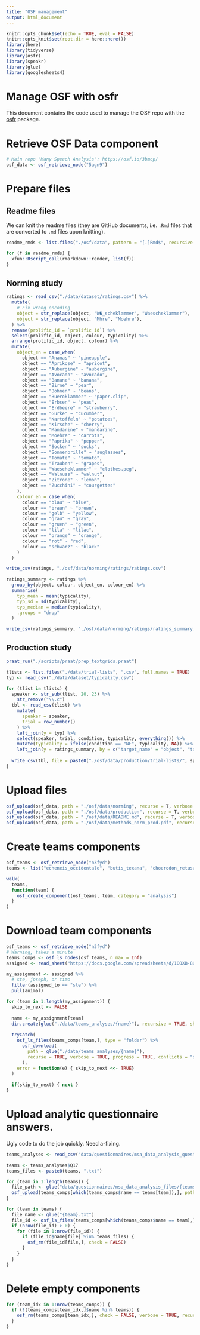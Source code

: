 ```yaml
---
title: "OSF management"
output: html_document
---
```


```r
knitr::opts_chunk$set(echo = TRUE, eval = FALSE)
knitr::opts_knit$set(root.dir = here::here())
library(here)
library(tidyverse)
library(osfr)
library(speakr)
library(glue)
library(googlesheets4)
```

# Manage OSF with osfr

This document contains the code used to manage the OSF repo with the [osfr](https://docs.ropensci.org/osfr/) package.

# Retrieve OSF Data component

```r
# Main repo "Many Speech Analysis": https://osf.io/3bmcp/
osf_data <- osf_retrieve_node("5agn9")
```

# Prepare files

## Readme files

We can knit the readme files (they are GitHub documents, i.e. `.Rmd` files that are converted to `.md` files upon knitting).

```r
readme_rmds <- list.files("./osf/data", pattern = "[.]Rmd$", recursive = T, full.names = T)

for (f in readme_rmds) {
  xfun::Rscript_call(rmarkdown::render, list(f))
}
```

## Norming study

```r
ratings <- read_csv("./data/dataset/ratings.csv") %>%
  mutate(
    # Fix wrong encoding
    object = str_replace(object, "W�_scheklammer", "Waescheklammer"),
    object = str_replace(object, "M̦hre", "Moehre"),
  ) %>%
  rename(prolific_id = `prolific id`) %>%
  select(prolific_id, object, colour, typicality) %>%
  arrange(prolific_id, object, colour) %>%
  mutate(
    object_en = case_when(
      object == "Ananas" ~ "pineapple",
      object == "Aprikose" ~ "apricot",
      object == "Aubergine" ~ "aubergine",
      object == "Avocado" ~ "avocado",
      object == "Banane" ~ "banana",
      object == "Birne" ~ "pear",
      object == "Bohnen" ~ "beans",
      object == "Bueroklammer" ~ "paper.clip",
      object == "Erbsen" ~ "peas",
      object == "Erdbeere" ~ "strawberry",
      object == "Gurke" ~ "cucumber",
      object == "Kartoffeln" ~ "potatoes",
      object == "Kirsche" ~ "cherry",
      object == "Mandarine" ~ "mandarine",
      object == "Moehre" ~ "carrots",
      object == "Paprika" ~ "pepper",
      object == "Socken" ~ "socks",
      object == "Sonnenbrille" ~ "suglasses",
      object == "Tomate" ~ "tomato",
      object == "Trauben" ~ "grapes",
      object == "Waescheklammer" ~ "clothes.peg",
      object == "Walnuss" ~ "walnut",
      object == "Zitrone" ~ "lemon",
      object == "Zucchini" ~ "courgettes"
    ),
    colour_en = case_when(
      colour == "blau" ~ "blue",
      colour == "braun" ~ "brown",
      colour == "gelb" ~ "yellow",
      colour == "grau" ~ "gray",
      colour == "gruen" ~ "green",
      colour == "lila" ~ "lilac",
      colour == "orange" ~ "orange",
      colour == "rot" ~ "red",
      colour == "schwarz" ~ "black"
    )
  )

write_csv(ratings, "./osf/data/norming/ratings/ratings.csv")

ratings_summary <- ratings %>%
  group_by(object, colour, object_en, colour_en) %>%
  summarise(
    typ_mean = mean(typicality),
    typ_sd = sd(typicality),
    typ_median = median(typicality),
    .groups = "drop"
  )

write_csv(ratings_summary, "./osf/data/norming/ratings/ratings_summary.csv")
```

## Production study

```r
praat_run("./scripts/praat/prep_textgrids.praat")
```

```r
tlists <- list.files("./data/trial-lists", ".csv", full.names = TRUE)
typ <- read_csv("./data/dataset/typicality.csv")

for (tlist in tlists) {
  speaker <- str_sub(tlist, 20, 23) %>%
    str_remove("\\.c")
  tbl <- read_csv(tlist) %>%
    mutate(
      speaker = speaker,
      trial = row_number()
    ) %>%
    left_join(y = typ) %>%
    select(speaker, trial, condition, typicality, everything()) %>%
    mutate(typicality = ifelse(condition == "NF", typicality, NA)) %>%
    left_join(y = ratings_summary, by = c("target_name" = "object", "target_colour" = "colour"))
  
  write_csv(tbl, file = paste0("./osf/data/production/trial-lists/", speaker, ".csv"))
}
```

# Upload files

```r
osf_upload(osf_data, path = "./osf/data/norming", recurse = T, verbose = T)
osf_upload(osf_data, path = "./osf/data/production", recurse = T, verbose = T)
osf_upload(osf_data, path = "./osf/data/README.md", recurse = T, verbose = T)
osf_upload(osf_data, path = "./osf/data/methods_norm_prod.pdf", recurse = T, verbose = T)
```

# Create teams components

```r
osf_teams <- osf_retrieve_node("n3fyd")
teams <- list("echeneis_occidentale", "butis_texana", "choerodon_retusa", "paralichthys_undulatus", "stygobromus_tyraica", "pseudechidna_nubiae", "hoplostethus_macrosteus", "gorgasia_eleutherus", "trachurus_riukiuensis", "berardius_roseicapilla", "petauroides_fistulator", "polymetme_brevirostrum", "epinephelus_aztecus", "eriphia_laterispinis", "varanus_eulophotes", "genyonemus_evotis", "saron_pictus", "kryptopterus_megistos", "dermatolepis_aculeatus", "ornithorhynchus_ruficapillus", "manupecten_pearcei", "swiftia_ruber", "neosilurus_omanensis", "hoplostethus_binoculata", "pseudodax_euryzona", "haematopus_fossor", "anthracoceros_coronata", "lasionycteris_altavela", "lycodes_bradfieldi", "gymnothorax_spinulosus", "trigonias_lachneri", "anomalocaris_ornata", "trapezia_cantonensis", "comanthina_maculatus", "plectorhinchus_virens", "arapaima_modularis", "naso_cassivellaunos", "opsanus_caryi", "linckia_nattereri", "pseudobalistes_placidus", "pervagor_adscensionis", "gnathosaurus_canadensis", "ctenosaura_limax", "cromileptes_saxatilis", "eosipterus_pytyopsittacus", "psittacula_scabriculus", "clione_dorsalis", "nestor_idahoensis", "sphyrna_ellioti", "chelonia_brummeri", "pseudopleuronectes_assasi", "aratinga_lugubris", "muriceopsis_polydactyla", "procambarus_maculosus", "procambarus_mahogoni", "ceratophrys_elephantotus", "callorhinchus_libratus", "seigisaurus_cristatus", "pervagor_meeki", "lepophidium_ochropus", "trachyphyllia_lappa", "aracana_bitatawa", "dunkleosteus_inscriptus", "auchenoglanis_capriscus", "aphaniotis_alcockii", "prionotus_herodias", "acanthopagrus_signatus", "orohippus_quadricornis", "alosa_atun", "priodontes_geoffroanus", "stenomylus_hemistiktos", "parabuthus_pusilla", "anolis_nebularia", "taenianotus_cassivellaunos", "camptosaurus_antennatus", "koskinonodon_porrasi", "acanthodoras_hoehnelii", "hoplolatilus_canus", "rhinopias_brevicarpalis", "echinus_pavoninus", "cataetyx_regius", "dorudon_fossor", "notopterus_ventricosus", "corystes_communis", "cardisoma_arabicum", "favia_longus", "sternoptyx_derasa", "peltocephalus_meleagris", "dicynodon_rubra", "stauroteuthis_newberryi", "chauliodus_melanopus", "sternarchorhynchus_thamnobates", "thrinaxodon_scomberoides", "dermochelys_glaucum", "monocirrhus_qilixaensis", "symphurus_altavela", "gorgasia_jamaicensis", "porcellana_ringens", "montipora_gigantea", "arctonyx_glaucum")

walk(
  teams,
  function(team) {
    osf_create_component(osf_teams, team, category = "analysis")
  }
)
```

# Download team components

```r
osf_teams <- osf_retrieve_node("n3fyd")
# Warning, takes a minute
teams_comps <- osf_ls_nodes(osf_teams, n_max = Inf)
assigned <- read_sheet("https://docs.google.com/spreadsheets/d/1OOXB-8Uk-fh_urw0Lm4DC0jBueXLIb4Bm-a9--UVXOw/edit?usp=sharing")
```

```r
my_assignment <- assigned %>%
  # ste, joseph, or timo
  filter(assigned_to == "ste") %>%
  pull(animal)

for (team in 1:length(my_assignment)) {
  skip_to_next <- FALSE
  
  name <- my_assignment[team]
  dir.create(glue("./data/teams_analyses/{name}"), recursive = TRUE, showWarnings = FALSE)
  
  tryCatch(
    osf_ls_files(teams_comps[team,], type = "folder") %>%
      osf_download(
        path = glue("./data/teams_analyses/{name}"),
        recurse = TRUE, verbose = TRUE, progress = TRUE, conflicts = "skip"
      ),
    error = function(e) { skip_to_next <<- TRUE}
  )
  
  if(skip_to_next) { next }
}
```

# Upload analytic questionnaire answers.

Ugly code to do the job quickly. Need a-fixing.

```r
teams_analyses <- read_csv("data/questionnaires/msa_data_analysis_questionnaire_cleaned.csv")

teams <- teams_analyses$Q17
teams_files <- paste0(teams, ".txt")

for (team in 1:length(teams)) {
  file_path <- glue("data/questionnaires/msa_data_analysis_files/{teams[team]}.txt")
  osf_upload(teams_comps[which(teams_comps$name == teams[team]),], path = file_path, verbose = T, conflicts = "overwrite")
}
```

```r
for (team in teams) {
  file_name <- glue("{team}.txt")
  file_id <- osf_ls_files(teams_comps[which(teams_comps$name == team),], pattern = ".txt")
  if (nrow(file_id) > 0) {
    for (file in 1:nrow(file_id)) {
      if (file_id$name[file] %in% teams_files) {
        osf_rm(file_id[file,], check = FALSE)
      }
    }
  }
}
```

# Delete empty components

```r
for (team_idx in 1:nrow(teams_comps)) {
  if (!(teams_comps[team_idx,]$name %in% teams)) {
    osf_rm(teams_comps[team_idx,], check = FALSE, verbose = TRUE, recurse = TRUE)
  }
}
```

